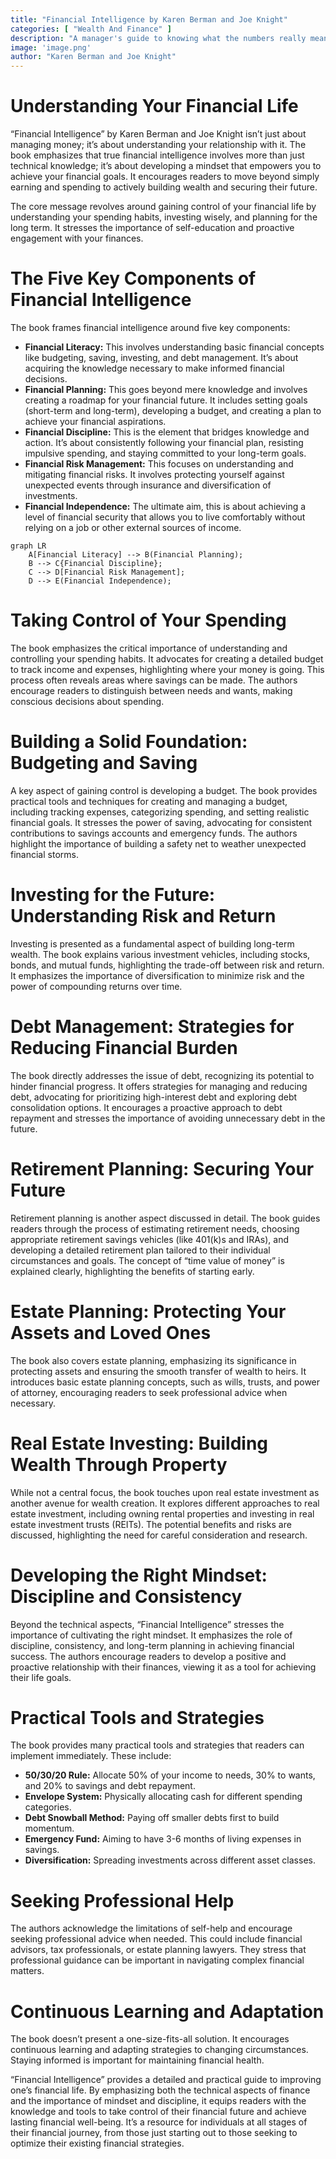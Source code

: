 ```yaml
---
title: "Financial Intelligence by Karen Berman and Joe Knight"
categories: [ "Wealth And Finance" ]
description: "A manager's guide to knowing what the numbers really mean"
image: 'image.png'
author: "Karen Berman and Joe Knight"
---
```

# Understanding Your Financial Life

"Financial Intelligence" by Karen Berman and Joe Knight isn't just about managing money; it's about understanding your relationship with it. The book emphasizes that true financial intelligence involves more than just technical knowledge; it's about developing a mindset that empowers you to achieve your financial goals.  It encourages readers to move beyond simply earning and spending to actively building wealth and securing their future.

The core message revolves around gaining control of your financial life by understanding your spending habits, investing wisely, and planning for the long term. It stresses the importance of self-education and proactive engagement with your finances.

# The Five Key Components of Financial Intelligence

The book frames financial intelligence around five key components:

* **Financial Literacy:** This involves understanding basic financial concepts like budgeting, saving, investing, and debt management. It's about acquiring the knowledge necessary to make informed financial decisions.
* **Financial Planning:** This goes beyond mere knowledge and involves creating a roadmap for your financial future. It includes setting goals (short-term and long-term), developing a budget, and creating a plan to achieve your financial aspirations.
* **Financial Discipline:** This is the element that bridges knowledge and action. It's about consistently following your financial plan, resisting impulsive spending, and staying committed to your long-term goals.
* **Financial Risk Management:** This focuses on understanding and mitigating financial risks.  It involves protecting yourself against unexpected events through insurance and diversification of investments.
* **Financial Independence:**  The ultimate aim, this is about achieving a level of financial security that allows you to live comfortably without relying on a job or other external sources of income.

```mermaid
graph LR
    A[Financial Literacy] --> B(Financial Planning);
    B --> C{Financial Discipline};
    C --> D[Financial Risk Management];
    D --> E(Financial Independence);
```

# Taking Control of Your Spending

The book emphasizes the critical importance of understanding and controlling your spending habits. It advocates for creating a detailed budget to track income and expenses, highlighting where your money is going.  This process often reveals areas where savings can be made.  The authors encourage readers to distinguish between needs and wants, making conscious decisions about spending.

# Building a Solid Foundation: Budgeting and Saving

A key aspect of gaining control is developing a budget. The book provides practical tools and techniques for creating and managing a budget, including tracking expenses, categorizing spending, and setting realistic financial goals. It stresses the power of saving, advocating for consistent contributions to savings accounts and emergency funds. The authors highlight the importance of building a safety net to weather unexpected financial storms.

# Investing for the Future: Understanding Risk and Return

Investing is presented as a fundamental aspect of building long-term wealth. The book explains various investment vehicles, including stocks, bonds, and mutual funds, highlighting the trade-off between risk and return.  It emphasizes the importance of diversification to minimize risk and the power of compounding returns over time.

# Debt Management: Strategies for Reducing Financial Burden

The book directly addresses the issue of debt, recognizing its potential to hinder financial progress. It offers strategies for managing and reducing debt, advocating for prioritizing high-interest debt and exploring debt consolidation options.  It encourages a proactive approach to debt repayment and stresses the importance of avoiding unnecessary debt in the future.

# Retirement Planning: Securing Your Future

Retirement planning is another aspect discussed in detail. The book guides readers through the process of estimating retirement needs, choosing appropriate retirement savings vehicles (like 401(k)s and IRAs), and developing a detailed retirement plan tailored to their individual circumstances and goals.  The concept of "time value of money" is explained clearly, highlighting the benefits of starting early.

# Estate Planning: Protecting Your Assets and Loved Ones

The book also covers estate planning, emphasizing its significance in protecting assets and ensuring the smooth transfer of wealth to heirs.  It introduces basic estate planning concepts, such as wills, trusts, and power of attorney, encouraging readers to seek professional advice when necessary.

# Real Estate Investing: Building Wealth Through Property

While not a central focus, the book touches upon real estate investment as another avenue for wealth creation.  It explores different approaches to real estate investment, including owning rental properties and investing in real estate investment trusts (REITs). The potential benefits and risks are discussed, highlighting the need for careful consideration and research.

# Developing the Right Mindset: Discipline and Consistency

Beyond the technical aspects, "Financial Intelligence" stresses the importance of cultivating the right mindset.  It emphasizes the role of discipline, consistency, and long-term planning in achieving financial success. The authors encourage readers to develop a positive and proactive relationship with their finances, viewing it as a tool for achieving their life goals.

# Practical Tools and Strategies

The book provides many practical tools and strategies that readers can implement immediately. These include:

* **50/30/20 Rule:** Allocate 50% of your income to needs, 30% to wants, and 20% to savings and debt repayment.
* **Envelope System:**  Physically allocating cash for different spending categories.
* **Debt Snowball Method:**  Paying off smaller debts first to build momentum.
* **Emergency Fund:** Aiming to have 3-6 months of living expenses in savings.
* **Diversification:** Spreading investments across different asset classes.

# Seeking Professional Help

The authors acknowledge the limitations of self-help and encourage seeking professional advice when needed. This could include financial advisors, tax professionals, or estate planning lawyers. They stress that professional guidance can be important in navigating complex financial matters.

# Continuous Learning and Adaptation

The book doesn't present a one-size-fits-all solution. It encourages continuous learning and adapting strategies to changing circumstances. Staying informed is important for maintaining financial health.

"Financial Intelligence" provides a detailed and practical guide to improving one's financial life. By emphasizing both the technical aspects of finance and the importance of mindset and discipline, it equips readers with the knowledge and tools to take control of their financial future and achieve lasting financial well-being.  It's a resource for individuals at all stages of their financial journey, from those just starting out to those seeking to optimize their existing financial strategies.

